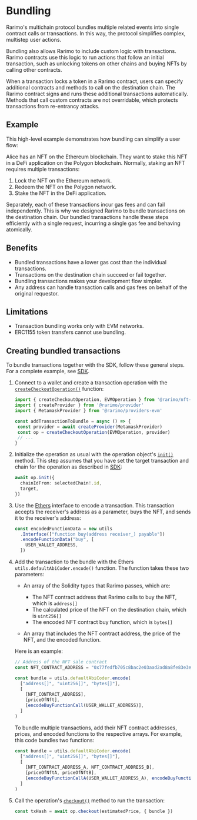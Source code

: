 ---
---

# Bundling

Rarimo's multichain protocol bundles multiple related events into single contract calls or transactions.
In this way, the protocol simplifies complex, multistep user actions.

Bundling also allows Rarimo to include custom logic with transactions.
Rarimo contracts use this logic to run actions that follow an initial transaction, such as unlocking tokens on other chains and buying NFTs by calling other contracts.

When a transaction locks a token in a Rarimo contract, users can specify additional contracts and methods to call on the destination chain.
The Rarimo contract signs and runs these additional transactions automatically.
Methods that call custom contracts are not overridable, which protects transactions from re-entrancy attacks.

## Example

This high-level example demonstrates how bundling can simplify a user flow:

Alice has an NFT on the Ethereum blockchain.
They want to stake this NFT in a DeFi application on the Polygon blockchain.
Normally, staking an NFT requires multiple transactions:

1. Lock the NFT on the Ethereum network.
1. Redeem the NFT on the Polygon network.
1. Stake the NFT in the DeFi application.

Separately, each of these transactions incur gas fees and can fail independently.
This is why we designed Rarimo to bundle transactions on the destination chain.
Our bundled transactions handle these steps efficiently with a single request, incurring a single gas fee and behaving atomically.

## Benefits

- Bundled transactions have a lower gas cost than the individual transactions.
- Transactions on the destination chain succeed or fail together.
- Bundling transactions makes your development flow simpler.
- Any address can handle transaction calls and gas fees on behalf of the original requestor.

## Limitations

- Transaction bundling works only with EVM networks.
- ERC1155 token transfers cannot use bundling.

## Creating bundled transactions

To bundle transactions together with the SDK, follow these general steps.
For a complete example, see [SDK](../sdk).

1. Connect to a wallet and create a transaction operation with the [`createCheckoutOperation()`](https://rarimo.github.io/js-sdk/functions/_rarimo_nft_checkout.createCheckoutOperation.html) function:

   ```ts
   import { createCheckoutOperation, EVMOperation } from '@rarimo/nft-checkout'
   import { createProvider } from '@rarimo/provider'
   import { MetamaskProvider } from '@rarimo/providers-evm'

   const addTransactionToBundle = async () => {
    const provider = await createProvider(MetamaskProvider)
    const op = createCheckoutOperation(EVMOperation, provider)
    // ...
   }
   ```

1. Initialize the operation as usual with the operation object's [`init()`](https://rarimo.github.io/js-sdk/interfaces/_rarimo_nft_checkout.INFTCheckoutOperation.html#init) method.
This step assumes that you have set the target transaction and chain for the operation as described in [SDK](../sdk):

   ```ts
   await op.init({
     chainIdFrom: selectedChain!.id,
     target,
   })
   ```

1. Use the [Ethers](https://ethers.org/) interface to encode a transaction.
This transaction accepts the receiver's address as a parameter, buys the NFT, and sends it to the receiver's address:

   ```ts
   const encodedFunctionData = new utils
     .Interface(["function buy(address receiver_) payable"])
     .encodeFunctionData("buy", [
       USER_WALLET_ADDRESS,
     ])
   ```

1. Add the transaction to the bundle with the Ethers `utils.defaultAbiCoder.encode()` function.
The function takes these two parameters:

   - An array of the Solidity types that Rarimo passes, which are:
     - The NFT contract address that Rarimo calls to buy the NFT, which is `address[]`
     - The calculated price of the NFT on the destination chain, which is `uint256[]`
     - The encoded NFT contract buy function, which is `bytes[]`

   - An array that includes the NFT contract address, the price of the NFT, and the encoded function.

   Here is an example:

   ```ts
   // Address of the NFT sale contract
   const NFT_CONTRACT_ADDRESS = "0x77fedfb705c8bac2e03aad2ad8a8fe83e3e20fa1"

   const bundle = utils.defaultAbiCoder.encode(
     ["address[]", "uint256[]", "bytes[]"],
     [
       [NFT_CONTRACT_ADDRESS],
       [priceOfNft],
       [encodeBuyFunctionCall(USER_WALLET_ADDRESS)],
     ]
   )
   ```

   To bundle multiple transactions, add their NFT contract addresses, prices, and encoded functions to the respective arrays.
   For example, this code bundles two functions:

   ```ts
   const bundle = utils.defaultAbiCoder.encode(
     ["address[]", "uint256[]", "bytes[]"],
     [
       [NFT_CONTRACT_ADDRESS_A, NFT_CONTRACT_ADDRESS_B],
       [priceOfNftA, priceOfNftB],
       [encodeBuyFunctionCallA(USER_WALLET_ADDRESS_A), encodeBuyFunctionCallB(USER_WALLET_ADDRESS_B)],
     ]
   )
   ```

1. Call the operation's [`checkout()`](https://rarimo.github.io/js-sdk/interfaces/_rarimo_nft_checkout.INFTCheckoutOperation.html#checkout) method to run the transaction:

   ```ts
   const txHash = await op.checkout(estimatedPrice, { bundle })
   ```
